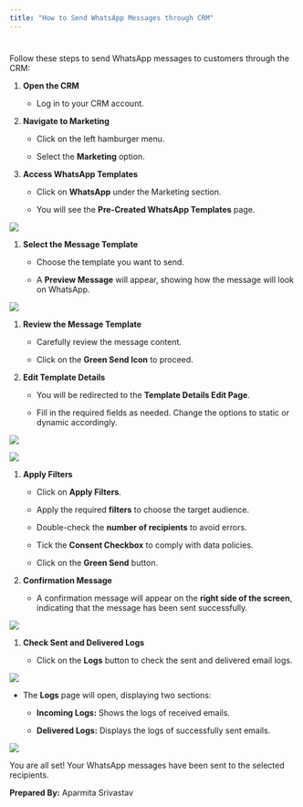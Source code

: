 ```yaml
---
title: "How to Send WhatsApp Messages through CRM"
---
```


#

Follow these steps to send WhatsApp messages to customers through the
CRM:

1. **Open the CRM**

   * Log in to your CRM account.

2. **Navigate to Marketing**

   * Click on the left hamburger menu.

   * Select the **Marketing** option.

3. **Access WhatsApp Templates**

   * Click on **WhatsApp** under the Marketing section.

   * You will see the **Pre-Created WhatsApp Templates** page.

![](https://ruloans-bucket.s3.ap-south-1.amazonaws.com/docs/crm/features/marketing/whatsapp/image1.png)

1. **Select the Message Template**

   * Choose the template you want to send.

   * A **Preview Message** will appear, showing how the message will look on WhatsApp.

![](https://ruloans-bucket.s3.ap-south-1.amazonaws.com/docs/crm/features/marketing/whatsapp/image4.png)

1. **Review the Message Template**

   * Carefully review the message content.

   * Click on the **Green Send Icon** to proceed.

2. **Edit Template Details**

   * You will be redirected to the **Template Details Edit Page**.

   * Fill in the required fields as needed. Change the options to static or dynamic accordingly.

![](https://ruloans-bucket.s3.ap-south-1.amazonaws.com/docs/crm/features/marketing/whatsapp/image8.gif)

![](https://ruloans-bucket.s3.ap-south-1.amazonaws.com/docs/crm/features/marketing/whatsapp/image3.png)

1. **Apply Filters**

   * Click on **Apply Filters**.

   * Apply the required **filters** to choose the target audience.

   * Double-check the **number of recipients** to avoid errors.

   * Tick the **Consent Checkbox** to comply with data policies.

   * Click on the **Green Send** button.

2. **Confirmation Message**

   * A confirmation message will appear on the **right side of the screen**, indicating that the message has been sent successfully.

![](https://ruloans-bucket.s3.ap-south-1.amazonaws.com/docs/crm/features/marketing/whatsapp/image7.gif)

1. **Check Sent and Delivered Logs**

   * Click on the **Logs** button to check the sent and delivered email logs.

![](https://ruloans-bucket.s3.ap-south-1.amazonaws.com/docs/crm/features/marketing/whatsapp/image5.png)

* The **Logs** page will open, displaying two sections:

  * **Incoming Logs:** Shows the logs of received emails.

  * **Delivered Logs:** Displays the logs of successfully sent emails.

![](https://ruloans-bucket.s3.ap-south-1.amazonaws.com/docs/crm/features/marketing/whatsapp/image6.gif)

You are all set! Your WhatsApp messages have been sent to the selected
recipients.

**Prepared By:** Aparmita Srivastav